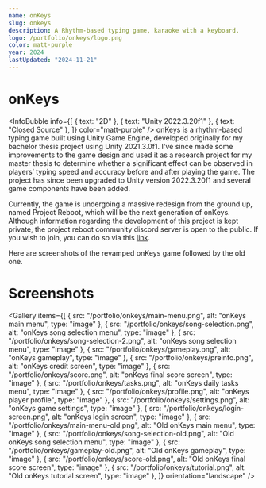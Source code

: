 ```yaml
---
name: onKeys
slug: onkeys
description: A Rhythm-based typing game, karaoke with a keyboard.
logo: /portfolio/onkeys/logo.png
color: matt-purple
year: 2024
lastUpdated: "2024-11-21"
---
```


# onKeys
<InfoBubble
    info={[
        { text: "2D" },
        { text: "Unity 2022.3.20f1" },
        { text: "Closed Source" },
    ]}
    color="matt-purple"
/>
onKeys is a rhythm-based typing game built using Unity Game Engine, developed originally for my bachelor thesis project using Unity 2021.3.0f1. I've since made some improvements to the game design and used it as a research project for my master thesis to determine whether a significant effect can be observed in players’ typing speed and accuracy before and after playing the game. The project has since been upgraded to Unity version 2022.3.20f1 and several game components have been added.

Currently, the game is undergoing a massive redesign from the ground up, named Project Reboot, which will be the next generation of onKeys. Although information regarding the development of this project is kept private, the project reboot community discord server is open to the public. If you wish to join, you can do so via this [link](https://reboot.skyencripttion.com/discord).

Here are screenshots of the revamped onKeys game followed by the old one.

# Screenshots
<Gallery
    items={[
        {
            src: "/portfolio/onkeys/main-menu.png",
            alt: "onKeys main menu",
            type: "image"
        },
        {
            src: "/portfolio/onkeys/song-selection.png",
            alt: "onKeys song selection menu",
            type: "image"
        },
        {
            src: "/portfolio/onkeys/song-selection-2.png",
            alt: "onKeys song selection menu",
            type: "image"
        },
        {
            src: "/portfolio/onkeys/gameplay.png",
            alt: "onKeys gameplay",
            type: "image"
        },
        {
            src: "/portfolio/onkeys/preinfo.png",
            alt: "onKeys credit screen",
            type: "image"
        },
        {
            src: "/portfolio/onkeys/score.png",
            alt: "onKeys final score screen",
            type: "image"
        },
        {
            src: "/portfolio/onkeys/tasks.png",
            alt: "onKeys daily tasks menu",
            type: "image"
        },
        {
            src: "/portfolio/onkeys/profile.png",
            alt: "onKeys player profile",
            type: "image"
        },
        {
            src: "/portfolio/onkeys/settings.png",
            alt: "onKeys game settings",
            type: "image"
        },
        {
            src: "/portfolio/onkeys/login-screen.png",
            alt: "onKeys login screen",
            type: "image"
        },
        {
            src: "/portfolio/onkeys/main-menu-old.png",
            alt: "Old onKeys main menu",
            type: "image"
        },
        {
            src: "/portfolio/onkeys/song-selection-old.png",
            alt: "Old onKeys song selection menu",
            type: "image"
        },
        {
            src: "/portfolio/onkeys/gameplay-old.png",
            alt: "Old onKeys gameplay",
            type: "image"
        },
        {
            src: "/portfolio/onkeys/score-old.png",
            alt: "Old onKeys final score screen",
            type: "image"
        },
        {
            src: "/portfolio/onkeys/tutorial.png",
            alt: "Old onKeys tutorial screen",
            type: "image"
        },
    ]}
    orientation="landscape"
/>
